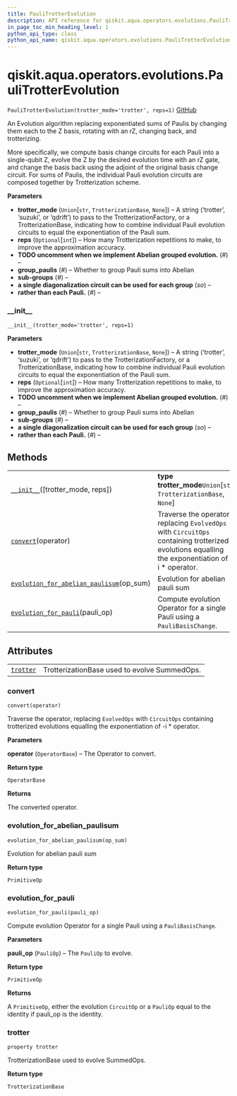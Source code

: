 ```yaml
---
title: PauliTrotterEvolution
description: API reference for qiskit.aqua.operators.evolutions.PauliTrotterEvolution
in_page_toc_min_heading_level: 1
python_api_type: class
python_api_name: qiskit.aqua.operators.evolutions.PauliTrotterEvolution
---
```


<span id="qiskit-aqua-operators-evolutions-paulitrotterevolution" />

# qiskit.aqua.operators.evolutions.PauliTrotterEvolution

<span id="qiskit.aqua.operators.evolutions.PauliTrotterEvolution" />

`PauliTrotterEvolution(trotter_mode='trotter', reps=1)` [GitHub](https://github.com/qiskit-community/qiskit-aqua/tree/stable/0.8/qiskit/aqua/operators/evolutions/pauli_trotter_evolution.py "view source code")

An Evolution algorithm replacing exponentiated sums of Paulis by changing them each to the Z basis, rotating with an rZ, changing back, and trotterizing.

More specifically, we compute basis change circuits for each Pauli into a single-qubit Z, evolve the Z by the desired evolution time with an rZ gate, and change the basis back using the adjoint of the original basis change circuit. For sums of Paulis, the individual Pauli evolution circuits are composed together by Trotterization scheme.

**Parameters**

*   **trotter\_mode** (`Union`\[`str`, `TrotterizationBase`, `None`]) – A string (‘trotter’, ‘suzuki’, or ‘qdrift’) to pass to the TrotterizationFactory, or a TrotterizationBase, indicating how to combine individual Pauli evolution circuits to equal the exponentiation of the Pauli sum.
*   **reps** (`Optional`\[`int`]) – How many Trotterization repetitions to make, to improve the approximation accuracy.
*   **TODO uncomment when we implement Abelian grouped evolution.** (*#*) –
*   **group\_paulis** (*#*) – Whether to group Pauli sums into Abelian
*   **sub-groups** (*#*) –
*   **a single diagonalization circuit can be used for each group** (*so*) –
*   **rather than each Pauli.** (*#*) –

### \_\_init\_\_

<span id="qiskit.aqua.operators.evolutions.PauliTrotterEvolution.__init__" />

`__init__(trotter_mode='trotter', reps=1)`

**Parameters**

*   **trotter\_mode** (`Union`\[`str`, `TrotterizationBase`, `None`]) – A string (‘trotter’, ‘suzuki’, or ‘qdrift’) to pass to the TrotterizationFactory, or a TrotterizationBase, indicating how to combine individual Pauli evolution circuits to equal the exponentiation of the Pauli sum.
*   **reps** (`Optional`\[`int`]) – How many Trotterization repetitions to make, to improve the approximation accuracy.
*   **TODO uncomment when we implement Abelian grouped evolution.** (*#*) –
*   **group\_paulis** (*#*) – Whether to group Pauli sums into Abelian
*   **sub-groups** (*#*) –
*   **a single diagonalization circuit can be used for each group** (*so*) –
*   **rather than each Pauli.** (*#*) –

## Methods

|                                                                                                                                                                                                                             |                                                                                                                                                   |
| --------------------------------------------------------------------------------------------------------------------------------------------------------------------------------------------------------------------------- | ------------------------------------------------------------------------------------------------------------------------------------------------- |
| [`__init__`](#qiskit.aqua.operators.evolutions.PauliTrotterEvolution.__init__ "qiskit.aqua.operators.evolutions.PauliTrotterEvolution.__init__")(\[trotter\_mode, reps])                                                    | **type trotter\_mode**`Union`\[`str`, `TrotterizationBase`, `None`]                                                                               |
| [`convert`](#qiskit.aqua.operators.evolutions.PauliTrotterEvolution.convert "qiskit.aqua.operators.evolutions.PauliTrotterEvolution.convert")(operator)                                                                     | Traverse the operator, replacing `EvolvedOps` with `CircuitOps` containing trotterized evolutions equalling the exponentiation of -i \* operator. |
| [`evolution_for_abelian_paulisum`](#qiskit.aqua.operators.evolutions.PauliTrotterEvolution.evolution_for_abelian_paulisum "qiskit.aqua.operators.evolutions.PauliTrotterEvolution.evolution_for_abelian_paulisum")(op\_sum) | Evolution for abelian pauli sum                                                                                                                   |
| [`evolution_for_pauli`](#qiskit.aqua.operators.evolutions.PauliTrotterEvolution.evolution_for_pauli "qiskit.aqua.operators.evolutions.PauliTrotterEvolution.evolution_for_pauli")(pauli\_op)                                | Compute evolution Operator for a single Pauli using a `PauliBasisChange`.                                                                         |

## Attributes

|                                                                                                                                               |                                              |
| --------------------------------------------------------------------------------------------------------------------------------------------- | -------------------------------------------- |
| [`trotter`](#qiskit.aqua.operators.evolutions.PauliTrotterEvolution.trotter "qiskit.aqua.operators.evolutions.PauliTrotterEvolution.trotter") | TrotterizationBase used to evolve SummedOps. |

### convert

<span id="qiskit.aqua.operators.evolutions.PauliTrotterEvolution.convert" />

`convert(operator)`

Traverse the operator, replacing `EvolvedOps` with `CircuitOps` containing trotterized evolutions equalling the exponentiation of -i \* operator.

**Parameters**

**operator** (`OperatorBase`) – The Operator to convert.

**Return type**

`OperatorBase`

**Returns**

The converted operator.

### evolution\_for\_abelian\_paulisum

<span id="qiskit.aqua.operators.evolutions.PauliTrotterEvolution.evolution_for_abelian_paulisum" />

`evolution_for_abelian_paulisum(op_sum)`

Evolution for abelian pauli sum

**Return type**

`PrimitiveOp`

### evolution\_for\_pauli

<span id="qiskit.aqua.operators.evolutions.PauliTrotterEvolution.evolution_for_pauli" />

`evolution_for_pauli(pauli_op)`

Compute evolution Operator for a single Pauli using a `PauliBasisChange`.

**Parameters**

**pauli\_op** (`PauliOp`) – The `PauliOp` to evolve.

**Return type**

`PrimitiveOp`

**Returns**

A `PrimitiveOp`, either the evolution `CircuitOp` or a `PauliOp` equal to the identity if pauli\_op is the identity.

### trotter

<span id="qiskit.aqua.operators.evolutions.PauliTrotterEvolution.trotter" />

`property trotter`

TrotterizationBase used to evolve SummedOps.

**Return type**

`TrotterizationBase`

